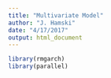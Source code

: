 ```yaml
---
title: "Multivariate Model"
author: "J. Hamski"
date: "4/17/2017"
output: html_document
---
```


```r
library(rmgarch)
library(parallel)
```

